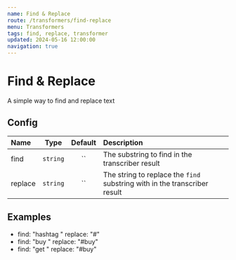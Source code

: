 ```yaml
---
name: Find & Replace
route: /transformers/find-replace
menu: Transformers
tags: find, replace, transformer
updated: 2024-05-16 12:00:00
navigation: true
---
```


# Find & Replace

A simple way to find and replace text

## Config

| Name       |   Type    | Default | Description                                |
| :--------- | :-------: | :-----: | :----------------------------------------- |
| find | `string` | `` | The substring to find in the transcriber result |
| replace | `string` | `` | The string to replace the `find` substring with in the transcriber result |

## Examples
- find: "hashtag "  replace: "#"
- find: "buy "  replace: "#buy"
- find: "get "  replace: "#buy"

